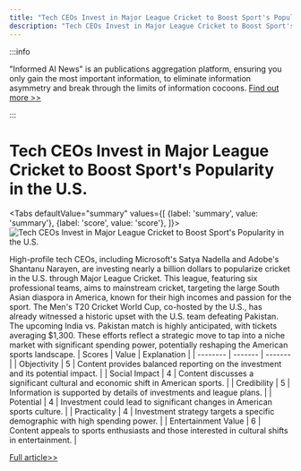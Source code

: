 ```yaml
---
title: "Tech CEOs Invest in Major League Cricket to Boost Sport's Popularity in the U.S."
description: "Tech CEOs Invest in Major League Cricket to Boost Sport's Popularity in the U.S."
---
```



:::info

"Informed AI News" is an publications aggregation platform, ensuring you only gain the most important information, to eliminate information asymmetry and break through the limits of information cocoons.  [Find out more >>](/docs/guides)

:::

# Tech CEOs Invest in Major League Cricket to Boost Sport's Popularity in the U.S.


<Tabs
	defaultValue="summary"
	values={[
	{label: 'summary', value: 'summary'},
	{label: 'score', value: 'score'},
]}>
<TabItem value="summary">
<img
  src="https://image.informedainews.com/2024/06/Hea-T7Q-1717829598-0.jpg"
  alt="Tech CEOs Invest in Major League Cricket to Boost Sport's Popularity in the U.S."
/>



High-profile tech CEOs, including Microsoft's Satya Nadella and Adobe's Shantanu Narayen, are investing nearly a billion dollars to popularize cricket in the U.S. through Major League Cricket. This league, featuring six professional teams, aims to mainstream cricket, targeting the large South Asian diaspora in America, known for their high incomes and passion for the sport. The Men's T20 Cricket World Cup, co-hosted by the U.S., has already witnessed a historic upset with the U.S. team defeating Pakistan. The upcoming India vs. Pakistan match is highly anticipated, with tickets averaging $1,300. These efforts reflect a strategic move to tap into a niche market with significant spending power, potentially reshaping the American sports landscape.
</TabItem>
<TabItem value="score">
	| Scores     | Value   | Explanation |
	| -------- | ------- | ------- |
	| Objectivity  | 5    | Content provides balanced reporting on the investment and its potential impact.    |
	| Social Impact | 4     | Content discusses a significant cultural and economic shift in American sports.    |
	| Credibility    | 5    | Information is supported by details of investments and league plans.    |
	| Potential    | 4    | Investment could lead to significant changes in American sports culture.    |
	| Practicality    | 4    | Investment strategy targets a specific demographic with high spending power.    |
	| Entertainment Value    | 6    | Content appeals to sports enthusiasts and those interested in cultural shifts in entertainment.    |
</TabItem>
</Tabs>

[Full article>>](https://www.cnbc.com/2024/06/07/nadella-narayen-among-tech-ceos-investing-in-crickets-american-dream.html)
